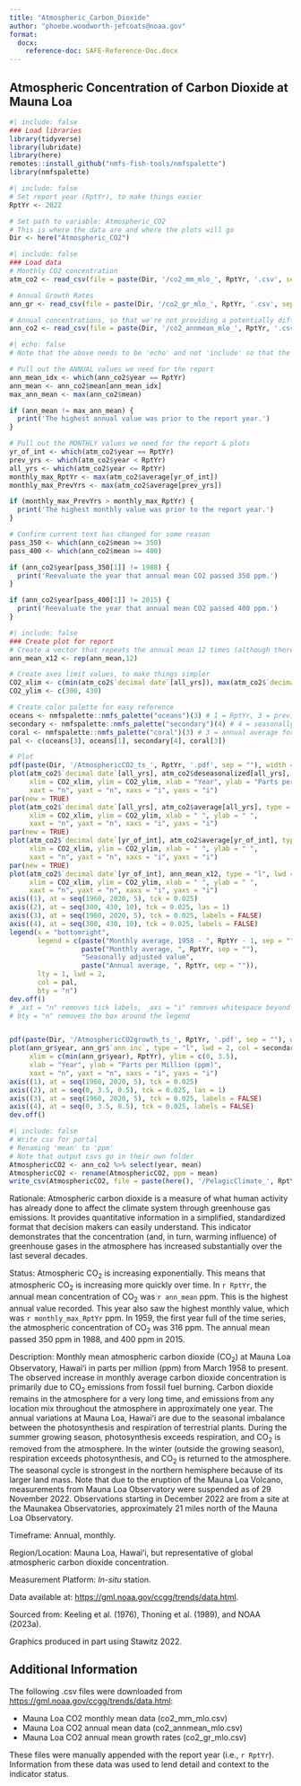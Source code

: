 ```yaml
---
title: "Atmospheric_Carbon_Dioxide"
author: "phoebe.woodworth-jefcoats@noaa.gov"
format:
  docx:
    reference-doc: SAFE-Reference-Doc.docx
---
```


## Atmospheric Concentration of Carbon Dioxide at Mauna Loa

```r
#| include: false
### Load libraries
library(tidyverse)
library(lubridate)
library(here)
remotes::install_github("nmfs-fish-tools/nmfspalette")
library(nmfspalette)
```

```r
#| include: false
# Set report year (RptYr), to make things easier
RptYr <- 2022

# Set path to variable: Atmospheric_CO2
# This is where the data are and where the plots will go
Dir <- here("Atmospheric_CO2")
```

```r
#| include: false
### Load data
# Monthly CO2 concentration
atm_co2 <- read_csv(file = paste(Dir, '/co2_mm_mlo_', RptYr, '.csv', sep = ""), skip = 56)

# Annual Growth Rates
ann_gr <- read_csv(file = paste(Dir, '/co2_gr_mlo_', RptYr, '.csv', sep = ""), skip = 61)

# Annual concentrations, so that we're not providing a potentially different value
ann_co2 <- read_csv(file = paste(Dir, '/co2_annmean_mlo_', RptYr, '.csv', sep = ""), skip = 59)
```

```r
#| echo: false
# Note that the above needs to be 'echo' and not 'include' so that the error checks print.

# Pull out the ANNUAL values we need for the report
ann_mean_idx <- which(ann_co2$year == RptYr) 
ann_mean <- ann_co2$mean[ann_mean_idx] 
max_ann_mean <- max(ann_co2$mean) 

if (ann_mean != max_ann_mean) {
  print('The highest annual value was prior to the report year.')
}

# Pull out the MONTHLY values we need for the report & plots
yr_of_int <- which(atm_co2$year == RptYr)
prev_yrs <- which(atm_co2$year < RptYr)
all_yrs <- which(atm_co2$year <= RptYr)
monthly_max_RptYr <- max(atm_co2$average[yr_of_int])
monthly_max_PrevYrs <- max(atm_co2$average[prev_yrs])

if (monthly_max_PrevYrs > monthly_max_RptYr) {
  print('The highest monthly value was prior to the report year.')
}

# Confirm current text has changed for some reason
pass_350 <- which(ann_co2$mean >= 350)
pass_400 <- which(ann_co2$mean >= 400)

if (ann_co2$year[pass_350[1]] != 1988) {
  print('Reevaluate the year that annual mean CO2 passed 350 ppm.')
}

if (ann_co2$year[pass_400[1]] != 2015) {
  print('Reevaluate the year that annual mean CO2 passed 400 ppm.')
}
```

```r
#| include: false
### Create plot for report
# Create a vector that repeats the annual mean 12 times (although there are other ways to plot this piece)
ann_mean_x12 <- rep(ann_mean,12)

# Create axes limit values, to make things simpler
CO2_xlim <- c(min(atm_co2$`decimal date`[all_yrs]), max(atm_co2$`decimal date`[all_yrs]))
CO2_ylim <- c(300, 430)

# Create color palette for easy reference 
oceans <- nmfspalette::nmfs_palette("oceans")(3) # 1 = RptYr, 3 = previous years
secondary <- nmfspalette::nmfs_palette("secondary")(4) # 4 = seasonally adj
coral <- nmfspalette::nmfs_palette("coral")(3) # 3 = annual average for Rpt Yr
pal <- c(oceans[3], oceans[1], secondary[4], coral[3])

# Plot
pdf(paste(Dir, '/AtmosphericCO2_ts_', RptYr, '.pdf', sep = ""), width = 5, height = 3.5)
plot(atm_co2$`decimal date`[all_yrs], atm_co2$deseasonalized[all_yrs], type = "l", lwd = 2, col = secondary[4], 
     xlim = CO2_xlim, ylim = CO2_ylim, xlab = "Year", ylab = "Parts per Million (ppm)", 
     xaxt = "n", yaxt = "n", xaxs = "i", yaxs = "i")
par(new = TRUE)
plot(atm_co2$`decimal date`[all_yrs], atm_co2$average[all_yrs], type = "l", lwd = 2, col = oceans[3], 
     xlim = CO2_xlim, ylim = CO2_ylim, xlab = " ", ylab = " ",
     xaxt = "n", yaxt = "n", xaxs = "i", yaxs = "i") 
par(new = TRUE)
plot(atm_co2$`decimal date`[yr_of_int], atm_co2$average[yr_of_int], type = "l", lwd = 2, col = oceans[1], 
     xlim = CO2_xlim, ylim = CO2_ylim, xlab = " ", ylab = " ", 
     xaxt = "n", yaxt = "n", xaxs = "i", yaxs = "i")
par(new = TRUE)
plot(atm_co2$`decimal date`[yr_of_int], ann_mean_x12, type = "l", lwd = 2, col = coral[3], 
     xlim = CO2_xlim, ylim = CO2_ylim, xlab = " ", ylab = " ", 
     xaxt = "n", yaxt = "n", xaxs = "i", yaxs = "i")
axis((1), at = seq(1960, 2020, 5), tck = 0.025)
axis((2), at = seq(300, 430, 10), tck = 0.025, las = 1)
axis((3), at = seq(1960, 2020, 5), tck = 0.025, labels = FALSE)
axis((4), at = seq(300, 430, 10), tck = 0.025, labels = FALSE)
legend(x = "bottomright", 
       legend = c(paste("Monthly average, 1958 - ", RptYr - 1, sep = ""), 
                  paste("Monthly average, ", RptYr, sep = ""),
                  "Seasonally adjusted value", 
                  paste("Annual average, ", RptYr, sep = "")), 
       lty = 1, lwd = 2,
       col = pal, 
       bty = "n")
dev.off()
# _axt = "n" removes tick labels, _axs = "i" removes whitespace beyond axes maxima
# bty = "n" removes the box around the legend


pdf(paste(Dir, '/AtmosphericCO2growth_ts_', RptYr, '.pdf', sep = ""), width = 5, height = 3.5)
plot(ann_gr$year, ann_gr$`ann inc`, type = "l", lwd = 2, col = secondary[4], 
     xlim = c(min(ann_gr$year), RptYr), ylim = c(0, 3.5),
     xlab = "Year", ylab = "Parts per Million (ppm)", 
     xaxt = "n", yaxt = "n", xaxs = "i", yaxs = "i")
axis((1), at = seq(1960, 2020, 5), tck = 0.025)
axis((2), at = seq(0, 3.5, 0.5), tck = 0.025, las = 1)
axis((3), at = seq(1960, 2020, 5), tck = 0.025, labels = FALSE)
axis((4), at = seq(0, 3.5, 0.5), tck = 0.025, labels = FALSE)
dev.off()
```

```r
#| include: false
# Write csv for portal
# Renaming 'mean' to 'ppm'
# Note that output csvs go in their own folder
AtmosphericCO2 <- ann_co2 %>% select(year, mean)
AtmosphericCO2 <- rename(AtmosphericCO2, ppm = mean)
write_csv(AtmosphericCO2, file = paste(here(), '/PelagicClimate_', RptYr, '/AtmosphericCO2_', RptYr, '.csv', sep = ""))
```

Rationale: Atmospheric carbon dioxide is a measure of what human activity has already done to affect the climate system through greenhouse gas emissions. It provides quantitative information in a simplified, standardized format that decision makers can easily understand. This indicator demonstrates that the concentration (and, in turn, warming influence) of greenhouse gases in the atmosphere has increased substantially over the last several decades.  

Status: Atmospheric CO~2~ is increasing exponentially. This means that atmospheric CO~2~ is increasing more quickly over time. In `r RptYr`, the annual mean concentration of CO~2~ was `r ann_mean` ppm.  This is the highest annual value recorded. This year also saw the highest monthly value, which was `r monthly_max_RptYr` ppm. In 1959, the first year full of the time series, the atmospheric concentration of CO~2~ was 316 ppm. The annual mean passed 350 ppm in 1988, and 400 ppm in 2015.  

Description: Monthly mean atmospheric carbon dioxide (CO~2~) at Mauna Loa Observatory, Hawaiʻi in parts per million (ppm) from March 1958 to present. The observed increase in monthly average carbon dioxide concentration is primarily due to CO~2~ emissions from fossil fuel burning. Carbon dioxide remains in the atmosphere for a very long time, and emissions from any location mix throughout the atmosphere in approximately one year. The annual variations at Mauna Loa, Hawaiʻi are due to the seasonal imbalance between the photosynthesis and respiration of terrestrial plants. During the summer growing season, photosynthesis exceeds respiration, and CO~2~ is removed from the atmosphere. In the winter (outside the growing season), respiration exceeds photosynthesis, and CO~2~ is returned to the atmosphere. The seasonal cycle is strongest in the northern hemisphere because of its larger land mass. Note that due to the eruption of the Mauna Loa Volcano, measurements from Mauna Loa Observatory were suspended as of 29 November 2022. Observations starting in December 2022 are from a site at the Maunakea Observatories, approximately 21 miles north of the Mauna Loa Observatory.  

Timeframe: Annual, monthly.  

Region/Location: Mauna Loa, Hawaiʻi, but representative of global atmospheric carbon dioxide concentration.  

Measurement Platform: *In-situ* station.  

Data available at: <https://gml.noaa.gov/ccgg/trends/data.html>.   

Sourced from: Keeling et al. (1976), Thoning et al. (1989), and NOAA (2023a).  

Graphics produced in part using Stawitz 2022.

## Additional Information

The following .csv files were downloaded from <https://gml.noaa.gov/ccgg/trends/data.html>:

 - Mauna Loa CO2 monthly mean data (co2_mm_mlo.csv)
 - Mauna Loa CO2 annual mean data  (co2_annmean_mlo.csv)
 - Mauna Loa CO2 annual mean growth rates  (co2_gr_mlo.csv)
 
These files were manually appended with the report year (i.e., `r RptYr`).  Information from these data was used to lend detail and context to the indicator status.